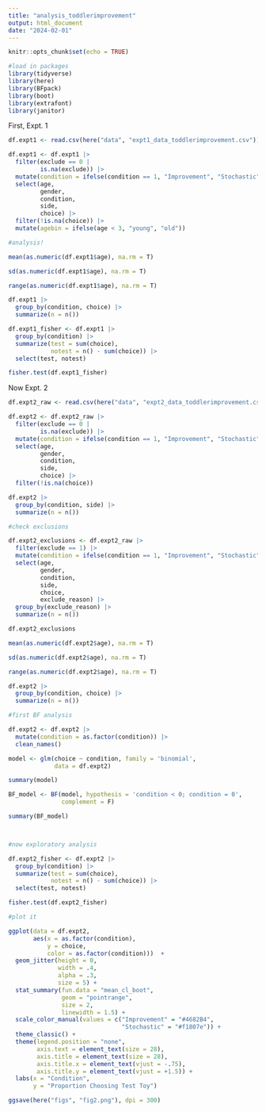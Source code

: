 ```yaml
---
title: "analysis_toddlerimprovement"
output: html_document
date: "2024-02-01"
---
```


```r
knitr::opts_chunk$set(echo = TRUE)

#load in packages
library(tidyverse)
library(here)
library(BFpack)
library(boot)
library(extrafont)
library(janitor)

```

First, Expt. 1

```r

df.expt1 <- read.csv(here("data", "expt1_data_toddlerimprovement.csv"))

df.expt1 <- df.expt1 |>  
  filter(exclude == 0 |
         is.na(exclude)) |> 
  mutate(condition = ifelse(condition == 1, "Improvement", "Stochastic")) |> 
  select(age,
         gender,
         condition,
         side,
         choice) |> 
  filter(!is.na(choice)) |> 
  mutate(agebin = ifelse(age < 3, "young", "old"))

```

```r

#analysis!

mean(as.numeric(df.expt1$age), na.rm = T)

sd(as.numeric(df.expt1$age), na.rm = T)

range(as.numeric(df.expt1$age), na.rm = T)

df.expt1 |> 
  group_by(condition, choice) |> 
  summarize(n = n())

df.expt1_fisher <- df.expt1 |> 
  group_by(condition) |> 
  summarize(test = sum(choice),
            notest = n() - sum(choice)) |> 
  select(test, notest)

fisher.test(df.expt1_fisher)

```

Now Expt. 2

```r

df.expt2_raw <- read.csv(here("data", "expt2_data_toddlerimprovement.csv"))

df.expt2 <- df.expt2_raw |>  
  filter(exclude == 0 |
         is.na(exclude)) |> 
  mutate(condition = ifelse(condition == 1, "Improvement", "Stochastic")) |> 
  select(age,
         gender,
         condition,
         side,
         choice) |> 
  filter(!is.na(choice))

df.expt2 |> 
  group_by(condition, side) |> 
  summarize(n = n())

```
```r

#check exclusions

df.expt2_exclusions <- df.expt2_raw |>  
  filter(exclude == 1) |> 
  mutate(condition = ifelse(condition == 1, "Improvement", "Stochastic")) |> 
  select(age,
         gender,
         condition,
         side,
         choice,
         exclude_reason) |> 
  group_by(exclude_reason) |> 
  summarize(n = n())

df.expt2_exclusions

```
```r

mean(as.numeric(df.expt2$age), na.rm = T)

sd(as.numeric(df.expt2$age), na.rm = T)

range(as.numeric(df.expt2$age), na.rm = T)

df.expt2 |> 
  group_by(condition, choice) |> 
  summarize(n = n())

#first BF analysis

df.expt2 <- df.expt2 |> 
  mutate(condition = as.factor(condition)) |> 
  clean_names()

model <- glm(choice ~ condition, family = 'binomial',
             data = df.expt2)

summary(model)

BF_model <- BF(model, hypothesis = 'condition < 0; condition = 0',
               complement = F)

summary(BF_model)



#now exploratory analysis

df.expt2_fisher <- df.expt2 |> 
  group_by(condition) |> 
  summarize(test = sum(choice),
            notest = n() - sum(choice)) |> 
  select(test, notest)

fisher.test(df.expt2_fisher)

```

```r

#plot it

ggplot(data = df.expt2,
       aes(x = as.factor(condition), 
           y = choice, 
           color = as.factor(condition)))  +
  geom_jitter(height = 0,
              width = .4,
              alpha = .3,
              size = 5) +
  stat_summary(fun.data = "mean_cl_boot",
               geom = "pointrange",
               size = 2,
               linewidth = 1.5) +
  scale_color_manual(values = c("Improvement" = "#4682B4",
                                "Stochastic" = "#f1807e")) +
  theme_classic() +
  theme(legend.position = "none",
        axis.text = element_text(size = 28),
        axis.title = element_text(size = 28),
        axis.title.x = element_text(vjust = -.75),
        axis.title.y = element_text(vjust = +1.5)) +
  labs(x = "Condition",
       y = "Proportion Choosing Test Toy")

ggsave(here("figs", "fig2.png"), dpi = 300)

```

